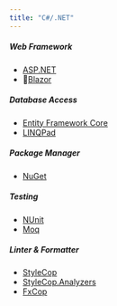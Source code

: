 ```yaml
---
title: "C#/.NET"
---
```



##### Web Framework

- [ASP.NET](https://www.asp.net/)
- 👀[Blazor](https://dotnet.microsoft.com/apps/aspnet/web-apps/blazor) <Tag name="WebAssembly"/>

##### Database Access

- [Entity Framework Core](https://www.entityframeworkcore.com/)
- [LINQPad](https://www.linqpad.net/)

##### Package Manager

- [NuGet](https://www.nuget.org/)

##### Testing

- [NUnit](https://www.nunit.org/)
- [Moq](https://devlooped.com/moq)

##### Linter & Formatter

- [StyleCop]()
- [StyleCop.Analyzers]()
- [FxCop](https://docs.microsoft.com/en-us/visualstudio/code-quality/fxcop-analyzers-overview?view=vs-2019)
